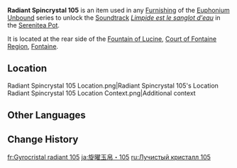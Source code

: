 {{Item Infobox
|id          = 141205
|image       = Item Radiant Spincrystal.png
|type        = Adventure Items
|group       = Radiant Spincrystals
|group2      = Fontaine Spincrystals
|quality     = 4
|invCategory = Precious Items
|description = This wondrous crystal contains a certain rhythm, like something beautiful woven from delicate silk. These items can be found throughout the mainland or from merchants who collect curios. The tune held within this crystal can be revivified in your Serenitea Pot using either "[[Euphonium Unbound: Winding]]" or "[[Euphonium Unbound: Soaring]]." The tune contained within this [[Radiant Spincrystal]] is "[[Limpide est le sanglot d'eau]]."
|source1     = [[Fountain of Lucine]]
|track       = Limpide est le sanglot d'eau
}}
'''Radiant Spincrystal 105''' is an item used in any [[Furnishing]] of the [[Euphonium Unbound]] series to unlock the [[Soundtrack]] ''[[Limpide est le sanglot d'eau]]'' in the [[Serenitea Pot]].

It is located at the rear side of the [[Fountain of Lucine]], [[Court of Fontaine Region]], [[Fontaine]].

==Location==
<gallery>
Radiant Spincrystal 105 Location.png|Radiant Spincrystal 105's Location
Radiant Spincrystal 105 Location Context.png|Additional context
</gallery>

==Other Languages==
{{Other Languages
|default_hidden = 1
|en      = Radiant Spincrystal 105
|zhs     = 旋曜玉帛・其一百零五
|zhs_rm  = 
|zht     = 旋曜玉帛・其一百零五
|zht_rm  = 
|zh_tl   = 
|ja      = 旋曜玉帛・105
|ja_rm   = Sen'you Gyokuhaku - Hyaku-go
|ja_tl   = 
|ko      = 빛나는 결정・105
|ko_rm   = 
|ko_tl   = 
|es      = Girocristal radiante (105)
|es_tl   = 
|fr      = Gyrocristal radiant 105
|fr_tl   = 
|ru      = Лучистый кристалл 105
|ru_tl   = 
|th      = Radiant Spincrystal 105
|vi      = Ngọc Thạch Âm Vang 105
|vi_tl   = 
|de      = Strahlender Drehkristall CV
|de_tl   = 
|id      = Radiant Spincrystal 105
|pt      = Cristal Rodopiante Radiante 105
|pt_tl   = 
|tr      = Parlak Burgu Kristal 105
|tr_tl   = 
|it      = Voltacristallo radioso 105
|it_tl   = 
}}

==Change History==
{{Change History|4.0}}

[[fr:Gyrocristal radiant 105]]
[[ja:旋曜玉帛・105]]
[[ru:Лучистый кристалл 105]]